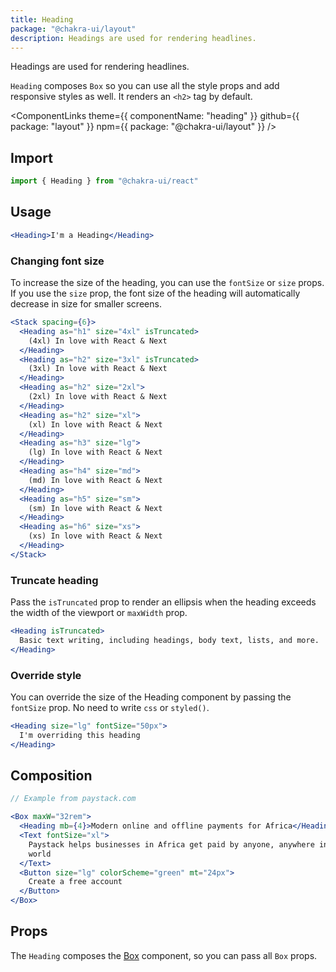 ```yaml
---
title: Heading
package: "@chakra-ui/layout"
description: Headings are used for rendering headlines.
---
```


Headings are used for rendering headlines.

`Heading` composes `Box` so you can use all the style props and add responsive
styles as well. It renders an `<h2>` tag by default.

<ComponentLinks
  theme={{ componentName: "heading" }}
  github={{ package: "layout" }}
  npm={{ package: "@chakra-ui/layout" }}
/>

<carbon-ad></carbon-ad>

## Import

```js
import { Heading } from "@chakra-ui/react"
```

## Usage

```jsx
<Heading>I'm a Heading</Heading>
```

### Changing font size

To increase the size of the heading, you can use the `fontSize` or `size` props.
If you use the `size` prop, the font size of the heading will automatically
decrease in size for smaller screens.

```jsx
<Stack spacing={6}>
  <Heading as="h1" size="4xl" isTruncated>
    (4xl) In love with React & Next
  </Heading>
  <Heading as="h2" size="3xl" isTruncated>
    (3xl) In love with React & Next
  </Heading>
  <Heading as="h2" size="2xl">
    (2xl) In love with React & Next
  </Heading>
  <Heading as="h2" size="xl">
    (xl) In love with React & Next
  </Heading>
  <Heading as="h3" size="lg">
    (lg) In love with React & Next
  </Heading>
  <Heading as="h4" size="md">
    (md) In love with React & Next
  </Heading>
  <Heading as="h5" size="sm">
    (sm) In love with React & Next
  </Heading>
  <Heading as="h6" size="xs">
    (xs) In love with React & Next
  </Heading>
</Stack>
```

### Truncate heading

Pass the `isTruncated` prop to render an ellipsis when the heading exceeds the
width of the viewport or `maxWidth` prop.

```jsx
<Heading isTruncated>
  Basic text writing, including headings, body text, lists, and more.
</Heading>
```

### Override style

You can override the size of the Heading component by passing the `fontSize`
prop. No need to write `css` or `styled()`.

```jsx
<Heading size="lg" fontSize="50px">
  I'm overriding this heading
</Heading>
```

## Composition

```jsx
// Example from paystack.com

<Box maxW="32rem">
  <Heading mb={4}>Modern online and offline payments for Africa</Heading>
  <Text fontSize="xl">
    Paystack helps businesses in Africa get paid by anyone, anywhere in the
    world
  </Text>
  <Button size="lg" colorScheme="green" mt="24px">
    Create a free account
  </Button>
</Box>
```

## Props

The `Heading` composes the [Box](/docs/layout/box) component, so you can pass
all `Box` props.

<PropsTable of="Heading" omit={null} />
